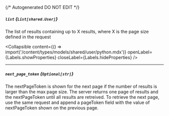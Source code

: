 {/* Autogenerated DO NOT EDIT  */}

##### `list` *{`List[shared.User]`}*
The list of results containing up to X results, where X is the page size defined in the request

<Collapsible content={() => import('/content/types/models/shared/user/python.mdx')} openLabel={Labels.showProperties} closeLabel={Labels.hideProperties} />


---
##### `next_page_token` *{`Optional[str]`}*
The nextPageToken is shown for the next page if the number of results is larger than the max page size. The server returns one page of results and the nextPageToken until all results are retreived. To retrieve the next page, use the same request and append a pageToken field with the value of nextPageToken shown on the previous page.


